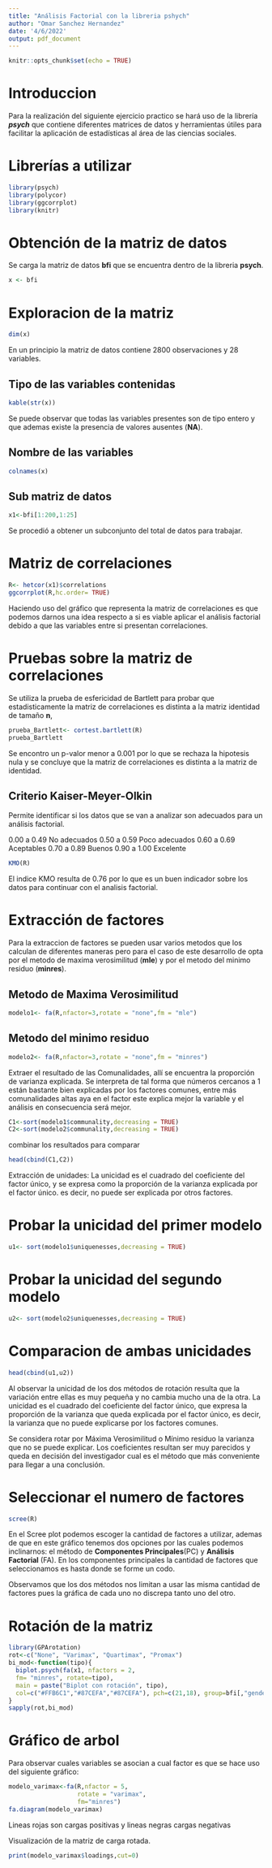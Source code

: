 ---
title: "Análisis Factorial con la libreria pshych"
author: "Omar Sanchez Hernandez"
date: '4/6/2022'
output: pdf_document
---

```{r setup, include=FALSE}
knitr::opts_chunk$set(echo = TRUE)
```

# Introduccion

Para la realización del siguiente ejercicio practico se hará uso de la librería ***psych*** que contiene diferentes matrices de datos y herramientas útiles para facilitar la aplicación de estadísticas al área de las ciencias sociales.


# Librerías  a utilizar

```{r message=FALSE, warning=FALSE}
library(psych)
library(polycor)
library(ggcorrplot)
library(knitr)
```

# Obtención de la matriz de datos

Se carga la matriz de datos **bfi** que se encuentra dentro de la libreria **psych**.

```{r echo=TRUE, message=FALSE, warning=FALSE}
x <- bfi
```

# Exploracion de la matriz 
```{r message=FALSE, warning=FALSE}
dim(x)
```
En un principio la matriz de datos contiene 2800 observaciones y 28 variables.

##  Tipo de las variables contenidas
```{r}
kable(str(x))
```

Se puede observar que todas las variables presentes son de tipo entero y que ademas existe la presencia de valores ausentes (**NA**).

## Nombre de las variables 

```{r}
colnames(x)
```

## Sub matriz de datos
```{r}
x1<-bfi[1:200,1:25]
```

Se procedió a obtener un subconjunto del total de datos para trabajar.
 
# Matriz de correlaciones 

```{r}
R<- hetcor(x1)$correlations
ggcorrplot(R,hc.order= TRUE)
```

Haciendo uso del gráfico que representa la matriz de correlaciones es que podemos darnos una idea respecto a si es viable aplicar el análisis factorial debido a que las variables entre si presentan correlaciones.

# Pruebas sobre la matriz de correlaciones

Se utiliza la prueba de esfericidad  de Bartlett para probar que estadisticamente la matriz de correlaciones es distinta a la matriz identidad de tamaño **n**,

```{r,warning=FALSE,message=FALSE}
prueba_Bartlett<- cortest.bartlett(R)
prueba_Bartlett
```

Se encontro un p-valor menor a 0.001 por lo que se rechaza la hipotesis nula y se concluye que la matriz de correlaciones es distinta a la matriz de identidad.

## Criterio Kaiser-Meyer-Olkin
Permite identificar si los datos que se van a analizar son adecuados para un análisis factorial.

0.00 a 0.49 No adecuados 
0.50 a 0.59 Poco adecuados 
0.60 a 0.69 Aceptables 
0.70 a 0.89 Buenos 
0.90 a 1.00 Excelente 

```{r}
KMO(R)
```

El indice KMO resulta de 0.76 por lo que es un buen indicador sobre los datos para continuar con el analisis factorial.


# Extracción de factores 

Para la extraccion de factores se pueden usar varios metodos que los calculan de diferentes maneras pero para el caso de este desarrollo de opta por el metodo de maxima verosimilitud (**mle**) y por el metodo del minimo residuo (**minres**).

## Metodo de Maxima Verosimilitud

```{r}
modelo1<- fa(R,nfactor=3,rotate = "none",fm = "mle")
```

## Metodo del minimo residuo

```{r}
modelo2<- fa(R,nfactor=3,rotate = "none",fm = "minres")
```

Extraer el resultado de las Comunalidades, allí se encuentra la proporción de varianza explicada. Se interpreta de tal forma que números cercanos a 1 están bastante bien explicadas por los factores comunes, entre más comunalidades altas aya en el factor este explica mejor la variable y el análisis en consecuencia será mejor.

```{r}
C1<-sort(modelo1$communality,decreasing = TRUE)
C2<-sort(modelo2$communality,decreasing = TRUE)
```
 
combinar los resultados para comparar 

```{r}
head(cbind(C1,C2))
```

Extracción de unidades: 
La unicidad es el cuadrado del coeficiente del factor único, y se expresa como la proporción de la varianza explicada por el factor único. es decir, no  puede ser explicada por otros factores.

# Probar la unicidad del primer modelo

```{r}
u1<- sort(modelo1$uniquenesses,decreasing = TRUE)
```

# Probar la unicidad del segundo modelo

```{r}
u2<- sort(modelo2$uniquenesses,decreasing = TRUE)
```

# Comparacion de ambas unicidades 

```{r}
head(cbind(u1,u2))
```

Al observar la unicidad de los dos métodos de rotación resulta que la variación entre ellas es muy pequeña y no cambia mucho una de la otra. 
La unicidad es el cuadrado del coeficiente del factor único, que expresa la  proporción de la varianza que queda explicada por el factor único, es decir, la varianza que no puede explicarse por los factores comunes.

Se considera rotar por Máxima Verosimilitud o Mínimo residuo la varianza que no se puede explicar. Los coeficientes resultan ser muy parecidos y queda en decisión del investigador cual es el método que más conveniente para llegar a una conclusión.   

# Seleccionar el numero de factores 

```{r}
scree(R)
```

En el Scree plot podemos escoger la cantidad de factores a utilizar, ademas de que en este gráfico tenemos dos opciones por las cuales podemos inclinarnos: el método de  **Componentes Principales**(PC) y  **Análisis Factorial** (FA).
En los componentes principales la cantidad de factores que seleccionamos es hasta donde se forme un codo.

Observamos que los dos métodos nos limitan a usar las misma cantidad de factores pues la gráfica de cada uno no discrepa tanto uno del otro.

# Rotación de la matriz 
```{r,warning=FALSE,message=FALSE}
library(GPArotation)
rot<-c("None", "Varimax", "Quartimax", "Promax")
bi_mod<-function(tipo){
  biplot.psych(fa(x1, nfactors = 2,  
  fm= "minres", rotate=tipo),
  main = paste("Biplot con rotación", tipo),
  col=c("#FFB6C1","#87CEFA","#87CEFA"), pch=c(21,18), group=bfi[,"gender"])
}
sapply(rot,bi_mod)
```

# Gráfico de arbol

Para observar cuales variables se asocian a cual factor es que se hace uso del siguiente gráfico:

```{r}
modelo_varimax<-fa(R,nfactor = 5,
                   rotate = "varimax",
                   fm="minres")
fa.diagram(modelo_varimax)
```
Lineas rojas son cargas positivas y lineas negras cargas negativas 

Visualización de la matriz de carga rotada. 
```{r}
print(modelo_varimax$loadings,cut=0)
```

